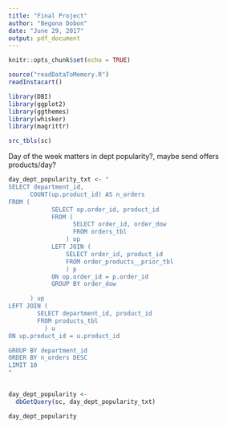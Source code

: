 ```yaml
---
title: "Final Project"
author: "Begona Dobon"
date: "June 29, 2017"
output: pdf_document
---
```


```r
knitr::opts_chunk$set(echo = TRUE)

source("readDataToMemory.R")
readInstacart()

library(DBI)
library(ggplot2)
library(ggthemes)
library(whisker)
library(magrittr)

src_tbls(sc)
```

Day of the week matters in dept popularity?, maybe send offers products/day?

```r
day_dept_popularity_txt <- "
SELECT department_id,
      COUNT(up.product_id) AS n_orders
FROM (
            SELECT op.order_id, product_id 
            FROM (
                  SELECT order_id, order_dow
                  FROM orders_tbl
                ) op
            LEFT JOIN (
                SELECT order_id, product_id
                FROM order_products__prior_tbl
                ) p
            ON op.order_id = p.order_id
            GROUP BY order_dow

      ) up
LEFT JOIN (
        SELECT department_id, product_id
        FROM products_tbl        
          ) u
ON up.product_id = u.product_id

GROUP BY department_id
ORDER BY n_orders DESC
LIMIT 10
"


day_dept_popularity <-
  dbGetQuery(sc, day_dept_popularity_txt)

day_dept_popularity



```